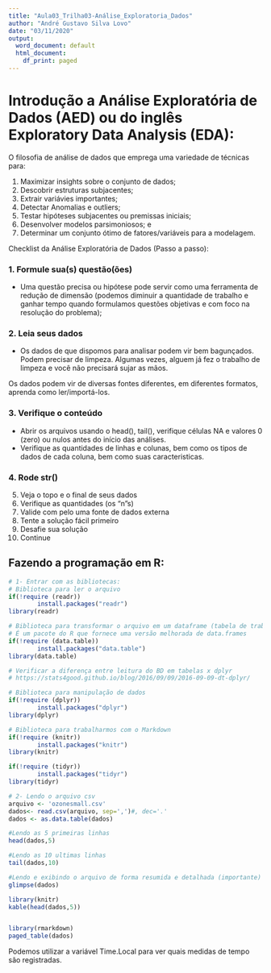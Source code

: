 ---
title: "Aula03_Trilha03-Análise_Exploratoria_Dados"
author: "André Gustavo Silva Lovo"
date: "03/11/2020"
output:
  word_document: default
  html_document:
    df_print: paged
---


# Introdução a Análise Exploratória de Dados (AED) ou do inglês Exploratory Data Analysis (EDA):

O filosofia de análise de dados que emprega uma variedade de técnicas para:

1. Maximizar insights sobre o conjunto de dados;
2. Descobrir estruturas subjacentes;
3. Extrair variávies importantes;
4. Detectar Anomalias e outliers;
5. Testar hipóteses subjacentes ou premissas iniciais;
6. Desenvolver modelos parsimoniosos; e
7. Determinar um conjunto ótimo de fatores/variáveis para a modelagem.

Checklist da Análise Exploratória de Dados (Passo a passo):

### 1. Formule sua(s) questão(ões)
 - Uma questão precisa ou hipótese pode servir como uma ferramenta de redução de dimensão (podemos diminuir a quantidade de trabalho e ganhar tempo quando formulamos questões objetivas e com foco na resolução do problema);
 
### 2. Leia seus dados
 - Os dados de que dispomos para analisar podem vir bem bagunçados. Podem precisar de limpeza. Algumas vezes, alguem já fez o trabalho de limpeza e você não precisará sujar as mãos.

Os dados podem vir de diversas fontes diferentes, em diferentes formatos, aprenda como ler/importá-los.

### 3. Verifique o conteúdo
 - Abrir os arquivos usando o head(), tail(), verifique células NA e valores 0 (zero) ou nulos antes do início das análises.
 - Verifique as quantidades de linhas e colunas, bem como os tipos de dados de cada coluna, bem como suas caracteristicas.  

### 4. Rode str()

5. Veja o topo e o final de seus dados
6. Verifique as quantidades (os “n”s)
7. Valide com pelo uma fonte de dados externa
8. Tente a solução fácil primeiro
9. Desafie sua solução
10. Continue


## Fazendo a programação em R:


```{r Entrando com as bibliotecas}
# 1- Entrar com as bibliotecas:
# Biblioteca para ler o arquivo
if(!require (readr))
        install.packages("readr")
library(readr) 

# Biblioteca para transformar o arquivo em um dataframe (tabela de trabalho)
# É um pacote do R que fornece uma versão melhorada de data.frames
if(!require (data.table))
        install.packages("data.table")
library(data.table)

# Verificar a diferença entre leitura do BD em tabelas x dplyr
# https://stats4good.github.io/blog/2016/09/09/2016-09-09-dt-dplyr/

# Biblioteca para manipulação de dados
if(!require (dplyr))
        install.packages("dplyr")
library(dplyr)

# Biblioteca para trabalharmos com o Markdown
if(!require (knitr))
        install.packages("knitr")
library(knitr)

if(!require (tidyr))
        install.packages("tidyr")
library(tidyr)


```
```{r Fazendo a leitura do Banco de Dados}
# 2- Lendo o arquivo csv
arquivo <- 'ozonesmall.csv'
dados<- read.csv(arquivo, sep=',')#, dec='.'
dados <- as.data.table(dados)

#Lendo as 5 primeiras linhas
head(dados,5)

#Lendo as 10 ultimas linhas
tail(dados,10)

#Lendo e exibindo o arquivo de forma resumida e detalhada (importante)
glimpse(dados)

library(knitr)
kable(head(dados,5))


library(rmarkdown)
paged_table(dados)

```
Podemos utilizar a variável Time.Local para ver quais medidas de tempo são registradas.

```{r }



```


